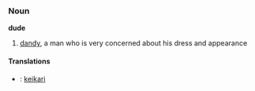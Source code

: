 ===Noun===
'''dude'''
#[[dandy]], a man who is very concerned about his dress and appearance 

====Translations====
*{{msg:fi}}: [[keikari]]